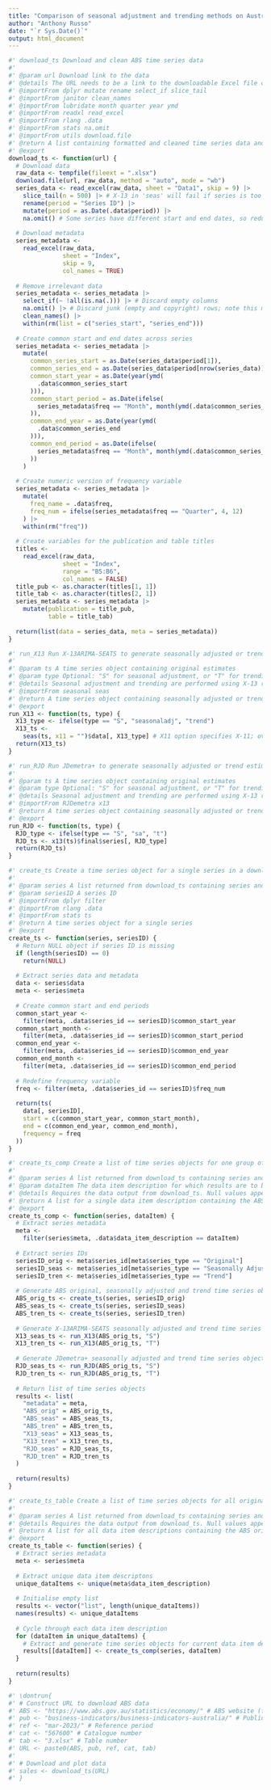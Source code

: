 ```yaml
---
title: "Comparison of seasonal adjustment and trending methods on Australian data"
author: "Anthony Russo"
date: "`r Sys.Date()`"
output: html_document
---
```


```r
#' download_ts Download and clean ABS time series data
#'
#' @param url Download link to the data
#' @details The URL needs to be a link to the downloadable Excel file corresponding to a table on the webpage of an ABS publication, and not a link to the webpage itself. To obtain such a link (in Windows and using Microsoft Edge), navigate to the 'Data downloads' tab of a publication, right-click on the 'Download XLSX' hyperlink for the chosen table, and select 'Copy link'.
#' @importFrom dplyr mutate rename select_if slice_tail
#' @importFrom janitor clean_names
#' @importFrom lubridate month quarter year ymd
#' @importFrom readxl read_excel
#' @importFrom rlang .data
#' @importFrom stats na.omit
#' @importFrom utils download.file
#' @return A list containing formatted and cleaned time series data and their metadata
#' @export
download_ts <- function(url) {
  # Download data
  raw_data <- tempfile(fileext = ".xlsx")
  download.file(url, raw_data, method = "auto", mode = "wb")
  series_data <- read_excel(raw_data, sheet = "Data1", skip = 9) |>
    slice_tail(n = 500) |> # X-13 in 'seas' will fail if series is too long, so select most recent data
    rename(period = "Series ID") |>
    mutate(period = as.Date(.data$period)) |>
    na.omit() # Some series have different start and end dates, so reduce dataset to complete cases across series
  
  # Download metadata
  series_metadata <-
    read_excel(raw_data,
               sheet = "Index",
               skip = 9,
               col_names = TRUE)
  
  # Remove irrelevant data
  series_metadata <- series_metadata |>
    select_if(~ !all(is.na(.))) |> # Discard empty columns
    na.omit() |> # Discard junk (empty and copyright) rows; note this must come after discarding any empty columns!
    clean_names() |>
    within(rm(list = c("series_start", "series_end")))
  
  # Create common start and end dates across series
  series_metadata <- series_metadata |>
    mutate(
      common_series_start = as.Date(series_data$period[1]),
      common_series_end = as.Date(series_data$period[nrow(series_data)]),
      common_start_year = as.Date(year(ymd(
        .data$common_series_start
      ))),
      common_start_period = as.Date(ifelse(
        series_metadata$freq == "Month", month(ymd(.data$common_series_start)), quarter(ymd(.data$common_series_start))
      )),
      common_end_year = as.Date(year(ymd(
        .data$common_series_end
      ))),
      common_end_period = as.Date(ifelse(
        series_metadata$freq == "Month", month(ymd(.data$common_series_end)), quarter(ymd(.data$common_series_end))
      ))
    )
  
  # Create numeric version of frequency variable
  series_metadata <- series_metadata |>
    mutate(
      freq_name = .data$freq,
      freq_num = ifelse(series_metadata$freq == "Quarter", 4, 12)
    ) |>
    within(rm("freq"))
  
  # Create variables for the publication and table titles
  titles <-
    read_excel(raw_data,
               sheet = "Index",
               range = "B5:B6",
               col_names = FALSE)
  title_pub <- as.character(titles[1, 1])
  title_tab <- as.character(titles[2, 1])
  series_metadata <- series_metadata |>
    mutate(publication = title_pub,
           table = title_tab)
  
  return(list(data = series_data, meta = series_metadata))
}
```

```r
#' run_X13 Run X-13ARIMA-SEATS to generate seasonally adjusted or trend estimates for a time series object
#' 
#' @param ts A time series object containing original estimates
#' @param type Optional: "S" for seasonal adjustment, or "T" for trending
#' @details Seasonal adjustment and trending are performed using X-13 rather than SEATS
#' @importFrom seasonal seas
#' @return A time series object containing seasonally adjusted or trend estimates generated by X-13ARIMA-SEATS
#' @export
run_X13 <- function(ts, type) {
  X13_type <- ifelse(type == "S", "seasonaladj", "trend")
  X13_ts <-
    seas(ts, x11 = "")$data[, X13_type] # X11 option specifies X-11; overrides the 'seats' spec
  return(X13_ts)
}
```

```r
#' run_RJD Run JDemetra+ to generate seasonally adjusted or trend estimates for a time series object
#' 
#' @param ts A time series object containing original estimates
#' @param type Optional: "S" for seasonal adjustment, or "T" for trending
#' @details Seasonal adjustment and trending are performed using X-13 rather than SEATS
#' @importFrom RJDemetra x13
#' @return A time series object containing seasonally adjusted or trend estimates generated by JDemetra+
#' @export
run_RJD <- function(ts, type) {
  RJD_type <- ifelse(type == "S", "sa", "t")
  RJD_ts <- x13(ts)$final$series[, RJD_type]
  return(RJD_ts)
}
```

```r
#' create_ts Create a time series object for a single series in a downloaded and cleaned table from an ABS publication
#' 
#' @param series A list returned from download_ts containing series and their metadata
#' @param seriesID A series ID
#' @importFrom dplyr filter
#' @importFrom rlang .data
#' @importFrom stats ts
#' @return A time series object for a single series
#' @export
create_ts <- function(series, seriesID) {
  # Return NULL object if series ID is missing
  if (length(seriesID) == 0)
    return(NULL)
  
  # Extract series data and metadata
  data <- series$data
  meta <- series$meta
  
  # Create common start and end periods
  common_start_year <-
    filter(meta, .data$series_id == seriesID)$common_start_year
  common_start_month <-
    filter(meta, .data$series_id == seriesID)$common_start_period
  common_end_year <-
    filter(meta, .data$series_id == seriesID)$common_end_year
  common_end_month <-
    filter(meta, .data$series_id == seriesID)$common_end_period
  
  # Redefine frequency variable
  freq <- filter(meta, .data$series_id == seriesID)$freq_num
  
  return(ts(
    data[, seriesID],
    start = c(common_start_year, common_start_month),
    end = c(common_end_year, common_end_month),
    frequency = freq
  ))
}
```

```r
#' create_ts_comp Create a list of time series objects for one group of original, seasonally adjusted and trend series corresponding to a single data item description in a downloaded and cleaned table from an ABS publication in addition to seasonally adjusted and trend series from X-13ARIMA-SEATS and JDemetra+
#'
#' @param series A list returned from download_ts containing series and their metadata
#' @param dataItem The data item description for which results are to be returned
#' @details Requires the data output from download_ts. Null values appear in place of non-existent series in the list returned.
#' @return A list for a single data item description containing the ABS original, seasonally adjusted and trend estimates and associated metadata, along with the seasonally adjusted and trend estimates generated by X-13ARIMA-SEATS and JDemetra+
#' @export
create_ts_comp <- function(series, dataItem) {
  # Extract series metadata
  meta <-
    filter(series$meta, .data$data_item_description == dataItem)
  
  # Extract series IDs
  seriesID_orig <- meta$series_id[meta$series_type == "Original"]
  seriesID_seas <- meta$series_id[meta$series_type == "Seasonally Adjusted"]
  seriesID_tren <- meta$series_id[meta$series_type == "Trend"]
  
  # Generate ABS original, seasonally adjusted and trend time series object
  ABS_orig_ts <- create_ts(series, seriesID_orig)
  ABS_seas_ts <- create_ts(series, seriesID_seas)
  ABS_tren_ts <- create_ts(series, seriesID_tren)
  
  # Generate X-13ARIMA-SEATS seasonally adjusted and trend time series objects
  X13_seas_ts <- run_X13(ABS_orig_ts, "S")
  X13_tren_ts <- run_X13(ABS_orig_ts, "T")
  
  # Generate JDemetra+ seasonally adjusted and trend time series objects
  RJD_seas_ts <- run_RJD(ABS_orig_ts, "S")
  RJD_tren_ts <- run_RJD(ABS_orig_ts, "T")
  
  # Return list of time series objects
  results <- list(
    "metadata" = meta,
    "ABS_orig" = ABS_orig_ts,
    "ABS_seas" = ABS_seas_ts,
    "ABS_tren" = ABS_tren_ts,
    "X13_seas" = X13_seas_ts,
    "X13_tren" = X13_tren_ts,
    "RJD_seas" = RJD_seas_ts,
    "RJD_tren" = RJD_tren_ts
  )
  
  return(results)
}
```

```r
#' create_ts_table Create a list of time series objects for all original, seasonally adjusted and trend series in a downloaded and cleaned table from an ABS publication in addition to seasonally adjusted and trend series from X-13ARIMA-SEATS and JDemetra+
#'
#' @param series A list returned from download_ts containing series and their metadata
#' @details Requires the data output from download_ts. Null values appear in place of non-existent series in the list returned.
#' @return A list for all data item descriptions containing the ABS original, seasonally adjusted and trend estimates and associated metadata, along with the seasonally adjusted and trend estimates generated by X-13ARIMA-SEATS and JDemetra+
#' @export
create_ts_table <- function(series) {
  # Extract series metadata
  meta <- series$meta
  
  # Extract unique data item descriptons
  unique_dataItems <- unique(meta$data_item_description)
  
  # Initialise empty list
  results <- vector("list", length(unique_dataItems))
  names(results) <- unique_dataItems
  
  # Cycle through each data item description
  for (dataItem in unique_dataItems) {
    # Extract and generate time series objects for current data item description
    results[[dataItem]] <- create_ts_comp(series, dataItem)
  }
  
  return(results)
}
```

```r
#' \dontrun{
#' # Construct URL to download ABS data
#' ABS <- "https://www.abs.gov.au/statistics/economy/" # ABS website (for economic statistics)
#' pub <- "business-indicators/business-indicators-australia/" # Publication
#' ref <- "mar-2023/" # Reference period
#' cat <- "567600" # Catalogue number
#' tab <- "3.xlsx" # Table number
#' URL <- paste0(ABS, pub, ref, cat, tab)
#' 
#' # Download and plot data
#' sales <- download_ts(URL)
#' }
```